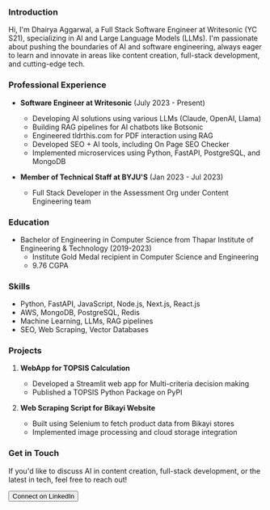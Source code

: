 
### Introduction
Hi, I'm Dhairya Aggarwal, a Full Stack Software Engineer at Writesonic (YC S21), specializing in AI and Large Language Models (LLMs). I'm passionate about pushing the boundaries of AI and software engineering, always eager to learn and innovate in areas like content creation, full-stack development, and cutting-edge tech.

### Professional Experience
- **Software Engineer at Writesonic** (July 2023 - Present)
  - Developing AI solutions using various LLMs (Claude, OpenAI, Llama)
  - Building RAG pipelines for AI chatbots like Botsonic
  - Engineered tldrthis.com for PDF interaction using RAG
  - Developed SEO + AI tools, including On Page SEO Checker
  - Implemented microservices using Python, FastAPI, PostgreSQL, and MongoDB

- **Member of Technical Staff at BYJU'S** (Jan 2023 - Jul 2023)
  - Full Stack Developer in the Assessment Org under Content Engineering team

### Education
- Bachelor of Engineering in Computer Science from Thapar Institute of Engineering & Technology (2019-2023)
  - Institute Gold Medal recipient in Computer Science and Engineering
  - 9.76 CGPA

### Skills
- Python, FastAPI, JavaScript, Node.js, Next.js, React.js
- AWS, MongoDB, PostgreSQL, Redis
- Machine Learning, LLMs, RAG pipelines
- SEO, Web Scraping, Vector Databases

### Projects
1. **WebApp for TOPSIS Calculation**
   - Developed a Streamlit web app for Multi-criteria decision making
   - Published a TOPSIS Python Package on PyPI

2. **Web Scraping Script for Bikayi Website**
   - Built using Selenium to fetch product data from Bikayi stores
   - Implemented image processing and cloud storage integration

### Get in Touch
If you'd like to discuss AI in content creation, full-stack development, or the latest in tech, feel free to reach out!

[<Button>Connect on LinkedIn</Button>](https://www.linkedin.com/in/dhairya-aggarwal)


